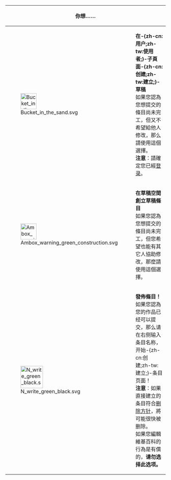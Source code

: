 {{pp-vandalism|small=yes}}
<onlyinclude>
{| width="100%" class="wikitable"
! colspan="2"| 你想……
! style="background-color:#eeeeff;" | 下一步
|-
| [[File:Bucket_in_the_sand.svg|50px]]
| '''在-{zh-cn:用户;zh-tw:使用者;}-子頁面-{zh-cn:创建;zh-tw:建立;}-草稿'''<br/>如果您認為您想提交的條目尚未完工，但又不希望給他人修改，那么請使用這個選擇。<br/>'''注意'''：請確定您已經[[Special:用户登录|登录]]。
| style="background-color:#eeeeff;" | <inputbox>
type=create
preload=Template:Article_wizard/userpageskeleton
prefix=Special:MyPage/
placeholder=请修改为想要建立的-{zh-cn:条目名称;zh-tw:條目名稱;}-
editintro=Wikipedia:条目创建请求/编辑提示
buttonlabel=-{zh-cn:创建一个用户子页面;zh-tw:建立一個使用者子頁面;}-
bgcolor=#eeeeff
</inputbox>
|-
| [[File:Ambox_warning_green_construction.svg|50px]]
| '''在草稿空間創立草稿條目'''<br/>如果您認為您想提交的條目尚未完工，但您希望也能有其它人協助修改，那麼請使用這個選擇。
| style="background-color:#eeeeff;" | <inputbox>
type=create
preload=Template:Article_wizard/skeleton
prefix=Draft:
placeholder=请修改为想要建立的-{zh-cn:条目名称;zh-tw:條目名稱;}-
editintro=Wikipedia:条目创建请求/编辑提示
buttonlabel=-{zh-cn:创建一个草稿页面;zh-tw:建立一個草稿頁面;}-
bgcolor=#eeeeff
</inputbox>
|-
| [[File:N_write_green_black.svg|70x70px]]
| '''發佈條目！'''<br/>如果您認為您的作品已经可以提交，那么请在右侧输入条目名称，开始-{zh-cn:创建;zh-tw:建立;}-条目页面！<br />'''注意'''：如果直接建立的条目符合[[WP:删除方针|删除方针]]，將可能很快被删除。<br>如果您編輯維基百科的行為是有償的，'''请勿选择此选项。'''
| style="background-color:#eeeeff;" | <span class="autoconfirmed-show"><inputbox>
type=create
preload=Template:Article wizard/article
placeholder=请修改为想要建立的-{zh-cn:条目名称;zh-tw:條目名稱;}-
editintro=Wikipedia:条目创建请求/编辑提示2
buttonlabel=-{zh-cn:直接创建条目;zh-tw:直接建立條目;}-
bgcolor=#eeeeff
</inputbox></span>
|}
</onlyinclude>